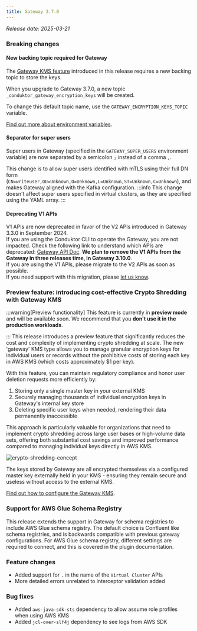 ```yaml
---
title: Gateway 3.7.0
---
```


*Release date: 2025-03-21*

### Breaking changes

#### New backing topic required for Gateway

The [Gateway KMS feature](#preview-feature-introducing-cost-effective-crypto-shredding-with-gateway-kms) introduced in this release requires a new backing topic to store the keys.

When you upgrade to Gateway 3.7.0, a new topic `_conduktor_gateway_encryption_keys` will be created.

To change this default topic name, use the `GATEWAY_ENCRYPTION_KEYS_TOPIC` variable.

[Find out more about environment variables](https://docs.conduktor.io/gateway/configuration/env-variables/#topics-names).

#### Separator for super users 
Super users in Gateway (specified in the `GATEWAY_SUPER_USERS` environment variable) are now separated by a semicolon `;` instead of a comma `,`. 

This change is to allow super users identified with mTLS using their full DN form (`CN=writeuser,OU=Unknown,O=Unknown,L=Unknown,ST=Unknown,C=Unknown`), and makes Gateway aligned with the Kafka configuration.
:::info
This change doesn't affect super users specified in virtual clusters, as they are specified using the YAML array.
:::

#### Deprecating V1 APIs
V1 APIs are now deprecated in favor of the V2 APIs introduced in Gateway 3.3.0 in September 2024.  
If you are using the Conduktor CLI to operate the Gateway, you are not impacted.
Check the following link to understand which APIs are deprecated: [Gateway API Doc](https://developers.conduktor.io/?product=gateway&version=3.6.1&gatewayApiVersion=v1).
**We plan to remove the V1 APIs from the Gateway in three releases time, in Gateway 3.10.0**.  
If you are using the V1 APIs, please migrate to the V2 APIs as soon as possible.  
If you need support with this migration, please [let us know](https://support.conduktor.io/hc/en-gb/requests/new?ticket_form_id=17438363566609).


### Preview feature: introducing cost-effective Crypto Shredding with Gateway KMS
:::warning[Preview functionality]
This feature is currently in **preview mode** and will be available soon. We recommend that you **don't use it in the production workloads**.

:::
This release introduces a preview feature that significantly reduces the cost and complexity of implementing crypto shredding at scale. The new 'gateway' KMS type allows you to manage granular encryption keys for individual users or records without the prohibitive costs of storing each key in AWS KMS (which costs approximately $1 per key).

With this feature, you can maintain regulatory compliance and honor user deletion requests more efficiently by:

1. Storing only a single master key in your external KMS
1. Securely managing thousands of individual encryption keys in Gateway's internal key store
1. Deleting specific user keys when needed, rendering their data permanently inaccessible

This approach is particularly valuable for organizations that need to implement crypto shredding across large user bases or high-volume data sets, offering both substantial cost savings and improved performance compared to managing individual keys directly in AWS KMS.  

![crypto-shredding-concept](/images/changelog/gateway/v3.7.0/crypto-shredding-concept.png)

The keys stored by Gateway are all encrypted themselves via a configured master key externally held in your KMS - ensuring they remain secure and useless without access to the external KMS.


[Find out how to configure the Gateway KMS](/gateway/interceptors/data-security/encryption/encryption-configuration#gateway-kms).

### Support for AWS Glue Schema Registry

This release extends the support in Gateway for schema registries to include AWS Glue schema registry. The default choice is Confluent like schema registries, and is backwards compatible with previous gateway configurations. For AWS Glue schema registry, different settings are required to connect, and this is covered in the plugin documentation.


### Feature changes
- Added support for `.` in the name of the `Virtual Cluster` APIs
- More detailed errors unrelated to interceptor validation added

### Bug fixes
- Added `aws-java-sdk-sts` dependency to allow assume role profiles when using AWS KMS
- Added `jcl-over-slf4j` dependency to see logs from AWS SDK
